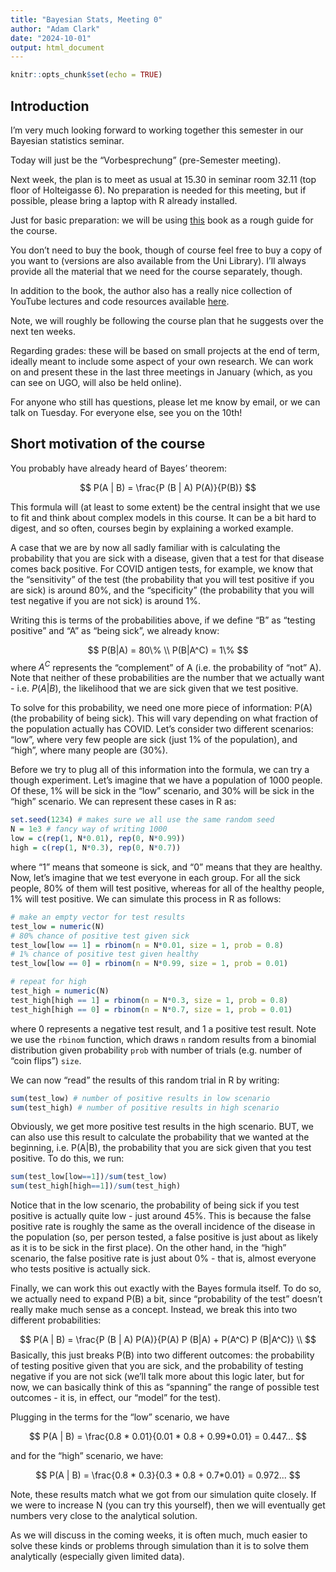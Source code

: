 ```yaml
---
title: "Bayesian Stats, Meeting 0"
author: "Adam Clark"
date: "2024-10-01"
output: html_document
---
```


```r
knitr::opts_chunk$set(echo = TRUE)
```

## Introduction

I'm very much looking forward to working together this semester in our Bayesian statistics seminar.

Today will just be the "Vorbesprechung" (pre-Semester meeting).

Next week, the plan is to meet as usual at 15.30 in seminar room 32.11 (top floor of Holteigasse 6). No preparation is needed for this meeting, but if possible, please bring a laptop with R already installed.

Just for basic preparation: we will be using [this](https://www.amazon.de/Richard-Mcelreath/dp/036713991X/ref=mp_s_a_1_1?crid=24ZFNTQV3DKGG&keywords=statistical+rethinking&qid=1696190575&sprefix=statistical%2Caps%2C276&sr=8-1) book as a rough guide for the course.

You don't need to buy the book, though of course feel free to buy a copy of you want to (versions are also available from the Uni Library). I'll always provide all the material that we need for the course separately, though.

In addition to the book, the author also has a really nice collection of YouTube lectures and code resources available [here](https://github.com/rmcelreath/stat_rethinking_2023#calendar--topical-outline).

Note, we will roughly be following the course plan that he suggests over the next ten weeks.

Regarding grades: these will be based on small projects at the end of term, ideally meant to include some aspect of your own research. We can work on and present these in the last three meetings in January (which, as you can see on UGO, will also be held online).

For anyone who still has questions, please let me know by email, or we can talk on Tuesday. For everyone else, see you on the 10th!

## Short motivation of the course

You probably have already heard of Bayes' theorem:

$$
P(A | B) = \frac{P (B | A) P(A)}{P(B)}
$$

This formula will (at least to some extent) be the central insight that we use to fit and think about complex models in this course. It can be a bit hard to digest, and so often, courses begin by explaining a worked example.

A case that we are by now all sadly familiar with is calculating the probability that you are sick with a disease, given that a test for that disease comes back positive. For COVID antigen tests, for example, we know that the "sensitivity" of the test (the probability that you will test positive if you are sick) is around 80%, and the "specificity" (the probability that you will test negative if you are not sick) is around 1%.

Writing this is terms of the probabilities above, if we define "B" as "testing positive" and "A" as "being sick", we already know:

$$
P(B|A) = 80\% \\
P(B|A^C) = 1\%
$$
where $A^C$ represents the "complement" of A (i.e. the probability of "not" A). Note that neither of these probabilities are the number that we actually want - i.e. $P(A|B)$, the likelihood that we are sick given that we test positive.

To solve for this probability, we need one more piece of information: P(A) (the probability of being sick). This will vary depending on what fraction of the population actually has COVID. Let's consider two different scenarios: "low", where very few people are sick (just 1% of the population), and "high", where many people are (30%).

Before we try to plug all of this information into the formula, we can try a though experiment. Let's imagine that we have a population of 1000 people. Of these, 1% will be sick in the "low" scenario, and 30% will be sick in the "high" scenario. We can represent these cases in R as:


```r
set.seed(1234) # makes sure we all use the same random seed
N = 1e3 # fancy way of writing 1000
low = c(rep(1, N*0.01), rep(0, N*0.99))
high = c(rep(1, N*0.3), rep(0, N*0.7))
```

where "1" means that someone is sick, and "0" means that they are healthy. Now, let's imagine that we test everyone in each group. For all the sick people, 80% of them will test positive, whereas for all of the healthy people, 1% will test positive. We can simulate this process in R as follows:

```r
# make an empty vector for test results
test_low = numeric(N)
# 80% chance of positive test given sick
test_low[low == 1] = rbinom(n = N*0.01, size = 1, prob = 0.8)
# 1% chance of positive test given healthy
test_low[low == 0] = rbinom(n = N*0.99, size = 1, prob = 0.01)

# repeat for high
test_high = numeric(N)
test_high[high == 1] = rbinom(n = N*0.3, size = 1, prob = 0.8)
test_high[high == 0] = rbinom(n = N*0.7, size = 1, prob = 0.01)
```

where 0 represents a negative test result, and 1 a positive test result. Note we use the `rbinom` function, which draws `n` random results from a binomial distribution given probability `prob` with number of trials (e.g. number of "coin flips") `size`.

We can now "read" the results of this random trial in R by writing:

```r
sum(test_low) # number of positive results in low scenario
sum(test_high) # number of positive results in high scenario
```

Obviously, we get more positive test results in the high scenario. BUT, we can also use this result to calculate the probability that we wanted at the beginning, i.e. P(A|B), the probability that you are sick given that you test positive. To do this, we run:

```r
sum(test_low[low==1])/sum(test_low)
sum(test_high[high==1])/sum(test_high)
```

Notice that in the low scenario, the probability of being sick if you test positive is actually quite low - just around 45%. This is because the false positive rate is roughly the same as the overall incidence of the disease in the population (so, per person tested, a false positive is just about as likely as it is to be sick in the first place). On the other hand, in the "high" scenario, the false positive rate is just about 0% - that is, almost everyone who tests positive is actually sick.

Finally, we can work this out exactly with the Bayes formula itself. To do so, we actually need to expand P(B) a bit, since "probability of the test" doesn't really make much sense as a concept. Instead, we break this into two different probabilities:

$$
P(A | B) = \frac{P (B | A) P(A)}{P(A) P (B|A) + P(A^C) P (B|A^C)} \\
$$
Basically, this just breaks P(B) into two different outcomes: the probability of testing positive given that you are sick, and the probability of testing negative if you are not sick (we'll talk more about this logic later, but for now, we can basically think of this as "spanning" the range of possible test outcomes - it is, in effect, our "model" for the test).

Plugging in the terms for the "low" scenario, we have

$$
P(A | B) =  \frac{0.8 * 0.01}{0.01 * 0.8 + 0.99*0.01} = 0.447...
$$

and for the "high" scenario, we have:

$$
P(A | B) =  \frac{0.8 * 0.3}{0.3 * 0.8 + 0.7*0.01} = 0.972...
$$

Note, these results match what we got from our simulation quite closely. If we were to increase N (you can try this yourself), then we will eventually get numbers very close to the analytical solution.

As we will discuss in the coming weeks, it is often much, much easier to solve these kinds or problems through simulation than it is to solve them analytically (especially given limited data).
